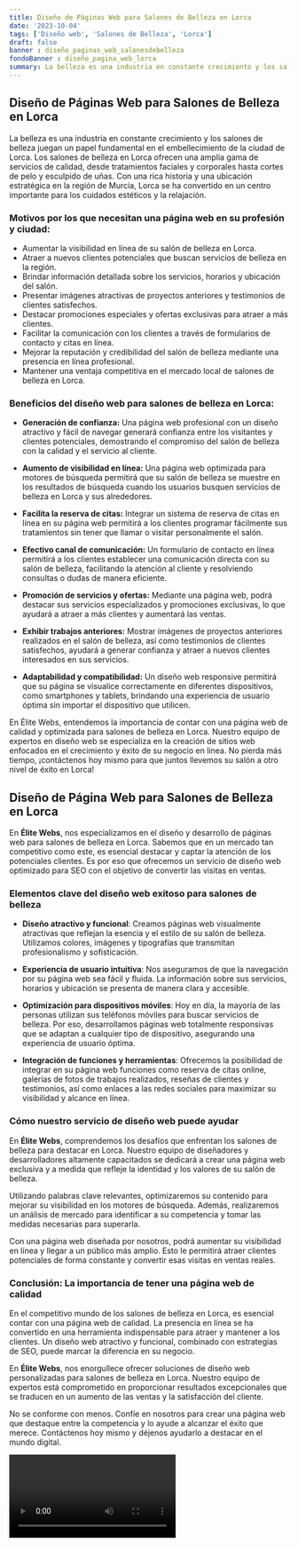 ```yaml
---
title: Diseño de Páginas Web para Salones de Belleza en Lorca
date: '2023-10-04'
tags: ['Diseño web', 'Salones de Belleza', 'Lorca']
draft: false
banner : diseño_paginas_web_salonesdebelleza
fondoBanner : diseño_pagina_web_lorca
summary: La belleza es una industria en constante crecimiento y los salones de belleza juegan un papel fundamental en el embellecimiento de la ciudad de Lorca. Los salones de belleza en Lorca ofrecen una amplia gama de servicios de calidad, desde tratamientos faciales y corporales hasta cortes de pelo y esculpido de uñas. Con una rica historia y una ubicación estratégica en la región de Murcia, Lorca se ha convertido en un centro importante para los cuidados estéticos y la relajación.
---
```


## **Diseño de Páginas Web para Salones de Belleza en Lorca**

La belleza es una industria en constante crecimiento y los salones de belleza juegan un papel fundamental en el embellecimiento de la ciudad de Lorca. Los salones de belleza en Lorca ofrecen una amplia gama de servicios de calidad, desde tratamientos faciales y corporales hasta cortes de pelo y esculpido de uñas. Con una rica historia y una ubicación estratégica en la región de Murcia, Lorca se ha convertido en un centro importante para los cuidados estéticos y la relajación.

### **Motivos por los que necesitan una página web en su profesión y ciudad:**

- Aumentar la visibilidad en línea de su salón de belleza en Lorca.
- Atraer a nuevos clientes potenciales que buscan servicios de belleza en la región.
- Brindar información detallada sobre los servicios, horarios y ubicación del salón.
- Presentar imágenes atractivas de proyectos anteriores y testimonios de clientes satisfechos.
- Destacar promociones especiales y ofertas exclusivas para atraer a más clientes.
- Facilitar la comunicación con los clientes a través de formularios de contacto y citas en línea.
- Mejorar la reputación y credibilidad del salón de belleza mediante una presencia en línea profesional.
- Mantener una ventaja competitiva en el mercado local de salones de belleza en Lorca.

### **Beneficios del diseño web para salones de belleza en Lorca:**

- **Generación de confianza:** Una página web profesional con un diseño atractivo y fácil de navegar generará confianza entre los visitantes y clientes potenciales, demostrando el compromiso del salón de belleza con la calidad y el servicio al cliente.

- **Aumento de visibilidad en línea:** Una página web optimizada para motores de búsqueda permitirá que su salón de belleza se muestre en los resultados de búsqueda cuando los usuarios busquen servicios de belleza en Lorca y sus alrededores.

- **Facilita la reserva de citas:** Integrar un sistema de reserva de citas en línea en su página web permitirá a los clientes programar fácilmente sus tratamientos sin tener que llamar o visitar personalmente el salón.

- **Efectivo canal de comunicación:** Un formulario de contacto en línea permitirá a los clientes establecer una comunicación directa con su salón de belleza, facilitando la atención al cliente y resolviendo consultas o dudas de manera eficiente.

- **Promoción de servicios y ofertas:** Mediante una página web, podrá destacar sus servicios especializados y promociones exclusivas, lo que ayudará a atraer a más clientes y aumentará las ventas.

- **Exhibir trabajos anteriores:** Mostrar imágenes de proyectos anteriores realizados en el salón de belleza, así como testimonios de clientes satisfechos, ayudará a generar confianza y atraer a nuevos clientes interesados en sus servicios.

- **Adaptabilidad y compatibilidad:** Un diseño web responsive permitirá que su página se visualice correctamente en diferentes dispositivos, como smartphones y tablets, brindando una experiencia de usuario óptima sin importar el dispositivo que utilicen.

En Élite Webs, entendemos la importancia de contar con una página web de calidad y optimizada para salones de belleza en Lorca. Nuestro equipo de expertos en diseño web se especializa en la creación de sitios web enfocados en el crecimiento y éxito de su negocio en línea. No pierda más tiempo, ¡contáctenos hoy mismo para que juntos llevemos su salón a otro nivel de éxito en Lorca!

<GifSeo />

<Cta />

## Diseño de Página Web para Salones de Belleza en Lorca

En **Élite Webs**, nos especializamos en el diseño y desarrollo de páginas web para salones de belleza en Lorca. Sabemos que en un mercado tan competitivo como este, es esencial destacar y captar la atención de los potenciales clientes. Es por eso que ofrecemos un servicio de diseño web optimizado para SEO con el objetivo de convertir las visitas en ventas.

### Elementos clave del diseño web exitoso para salones de belleza

- **Diseño atractivo y funcional**: Creamos páginas web visualmente atractivas que reflejan la esencia y el estilo de su salón de belleza. Utilizamos colores, imágenes y tipografías que transmitan profesionalismo y sofisticación.

- **Experiencia de usuario intuitiva**: Nos aseguramos de que la navegación por su página web sea fácil y fluida. La información sobre sus servicios, horarios y ubicación se presenta de manera clara y accesible.

- **Optimización para dispositivos móviles**: Hoy en día, la mayoría de las personas utilizan sus teléfonos móviles para buscar servicios de belleza. Por eso, desarrollamos páginas web totalmente responsivas que se adaptan a cualquier tipo de dispositivo, asegurando una experiencia de usuario óptima.

- **Integración de funciones y herramientas**: Ofrecemos la posibilidad de integrar en su página web funciones como reserva de citas online, galerías de fotos de trabajos realizados, reseñas de clientes y testimonios, así como enlaces a las redes sociales para maximizar su visibilidad y alcance en línea.

### Cómo nuestro servicio de diseño web puede ayudar

En **Élite Webs**, comprendemos los desafíos que enfrentan los salones de belleza para destacar en Lorca. Nuestro equipo de diseñadores y desarrolladores altamente capacitados se dedicará a crear una página web exclusiva y a medida que refleje la identidad y los valores de su salón de belleza.

Utilizando palabras clave relevantes, optimizaremos su contenido para mejorar su visibilidad en los motores de búsqueda. Además, realizaremos un análisis de mercado para identificar a su competencia y tomar las medidas necesarias para superarla.

Con una página web diseñada por nosotros, podrá aumentar su visibilidad en línea y llegar a un público más amplio. Esto le permitirá atraer clientes potenciales de forma constante y convertir esas visitas en ventas reales.

### Conclusión: La importancia de tener una página web de calidad

En el competitivo mundo de los salones de belleza en Lorca, es esencial contar con una página web de calidad. La presencia en línea se ha convertido en una herramienta indispensable para atraer y mantener a los clientes. Un diseño web atractivo y funcional, combinado con estrategias de SEO, puede marcar la diferencia en su negocio.

En **Élite Webs**, nos enorgullece ofrecer soluciones de diseño web personalizadas para salones de belleza en Lorca. Nuestro equipo de expertos está comprometido en proporcionar resultados excepcionales que se traducen en un aumento de las ventas y la satisfacción del cliente.

No se conforme con menos. Confíe en nosotros para crear una página web que destaque entre la competencia y lo ayude a alcanzar el éxito que merece. Contáctenos hoy mismo y déjenos ayudarlo a destacar en el mundo digital.

<Video />

<CtaBot job='Salones de Belleza' city='Lorca'/>

<Gmaps query='Lorca+españa+maps' />